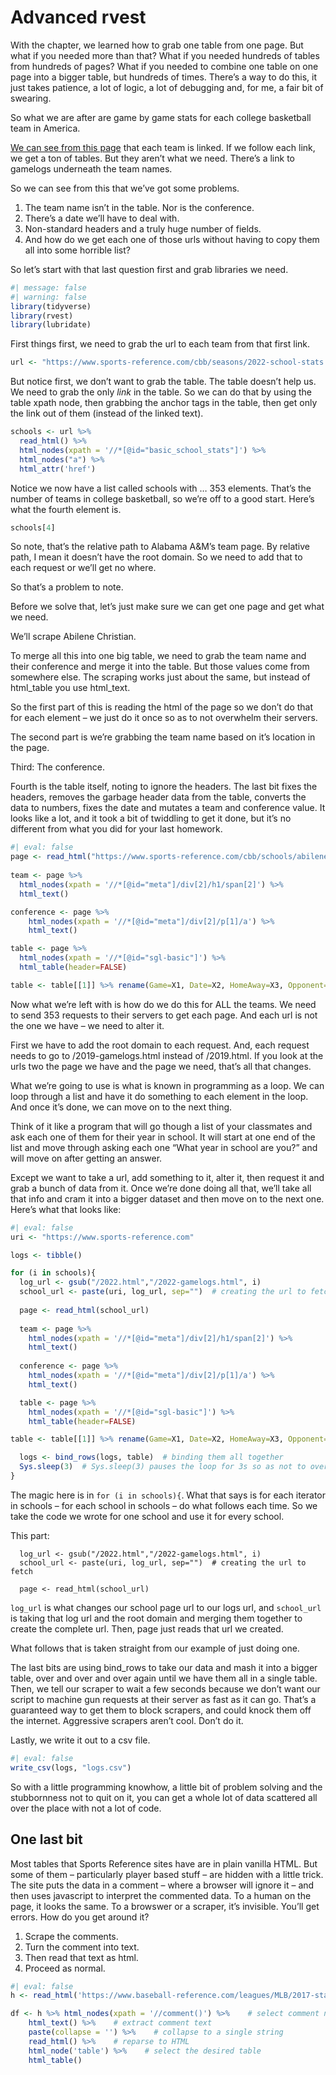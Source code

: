 # Advanced rvest

With the chapter, we learned how to grab one table from one page. But what if you needed more than that? What if you needed hundreds of tables from hundreds of pages? What if you needed to combine one table on one page into a bigger table, but hundreds of times. There's a way to do this, it just takes patience, a lot of logic, a lot of debugging and, for me, a fair bit of swearing. 

So what we are after are game by game stats for each college basketball team in America. 

[We can see from this page](https://www.sports-reference.com/cbb/seasons/2022-school-stats.html) that each team is linked. If we follow each link, we get a ton of tables. But they aren't what we need. There's a link to gamelogs underneath the team names. 

So we can see from this that we've got some problems. 

1. The team name isn't in the table. Nor is the conference.
2. There's a date we'll have to deal with. 
3. Non-standard headers and a truly huge number of fields. 
4. And how do we get each one of those urls without having to copy them all into some horrible list? 

So let's start with that last question first and grab libraries we need.

```r
#| message: false
#| warning: false
library(tidyverse)
library(rvest)
library(lubridate)
```

First things first, we need to grab the url to each team from that first link.

```r
url <- "https://www.sports-reference.com/cbb/seasons/2022-school-stats.html"
```

But notice first, we don't want to grab the table. The table doesn't help us. We need to grab the only *link* in the table. So we can do that by using the table xpath node, then grabbing the anchor tags in the table, then get only the link out of them (instead of the linked text). 

```r
schools <- url %>%
  read_html() %>%
  html_nodes(xpath = '//*[@id="basic_school_stats"]') %>%
  html_nodes("a") %>%
  html_attr('href')
```

Notice we now have a list called schools with ... 353 elements. That's the number of teams in college basketball, so we're off to a good start. Here's what the fourth element is. 

```r
schools[4]
```

So note, that's the relative path to Alabama A&M's team page. By relative path, I mean it doesn't have the root domain. So we need to add that to each request or we'll get no where. 

So that's a problem to note. 

Before we solve that, let's just make sure we can get one page and get what we need. 

We'll scrape Abilene Christian. 

To merge all this into one big table, we need to grab the team name and their conference and merge it into the table. But those values come from somewhere else. The scraping works just about the same, but instead of html_table you use html_text. 

So the first part of this is reading the html of the page so we don't do that for each element -- we just do it once so as to not overwhelm their servers. 

The second part is we're grabbing the team name based on it's location in the page. 

Third: The conference.

Fourth is the table itself, noting to ignore the headers. The last bit fixes the headers, removes the garbage header data from the table, converts the data to numbers, fixes the date and mutates a team and conference value. It looks like a lot, and it took a bit of twiddling to get it done, but it's no different from what you did for your last homework. 

```r
#| eval: false
page <- read_html("https://www.sports-reference.com/cbb/schools/abilene-christian/2022-gamelogs.html")
  
team <- page %>%
  html_nodes(xpath = '//*[@id="meta"]/div[2]/h1/span[2]') %>%
  html_text()

conference <- page %>%
    html_nodes(xpath = '//*[@id="meta"]/div[2]/p[1]/a') %>%
    html_text()

table <- page %>%
  html_nodes(xpath = '//*[@id="sgl-basic"]') %>%
  html_table(header=FALSE)

table <- table[[1]] %>% rename(Game=X1, Date=X2, HomeAway=X3, Opponent=X4, W_L=X5, TeamScore=X6, OpponentScore=X7, TeamFG=X8, TeamFGA=X9, TeamFGPCT=X10, Team3P=X11, Team3PA=X12, Team3PPCT=X13, TeamFT=X14, TeamFTA=X15, TeamFTPCT=X16, TeamOffRebounds=X17, TeamTotalRebounds=X18, TeamAssists=X19, TeamSteals=X20, TeamBlocks=X21, TeamTurnovers=X22, TeamPersonalFouls=X23, Blank=X24, OpponentFG=X25, OpponentFGA=X26, OpponentFGPCT=X27, Opponent3P=X28, Opponent3PA=X29, Opponent3PPCT=X30, OpponentFT=X31, OpponentFTA=X32, OpponentFTPCT=X33, OpponentOffRebounds=X34, OpponentTotalRebounds=X35, OpponentAssists=X36, OpponentSteals=X37, OpponentBlocks=X38, OpponentTurnovers=X39, OpponentPersonalFouls=X40) %>% filter(Game != "") %>% filter(Game != "G") %>% mutate(Team=team, Conference=conference) %>% mutate_at(vars(-Team, -Conference, -Date, -Opponent, -HomeAway, -W_L), as.numeric) %>% mutate(Date = ymd(Date)) 
```

Now what we're left with is how do we do this for ALL the teams. We need to send 353 requests to their servers to get each page. And each url is not the one we have -- we need to alter it. 

First we have to add the root domain to each request. And, each request needs to go to /2019-gamelogs.html instead of /2019.html. If you look at the urls two the page we have and the page we need, that's all that changes. 

What we're going to use is what is known in programming as a loop. We can loop through a list and have it do something to each element in the loop. And once it's done, we can move on to the next thing. 

Think of it like a program that will go though a list of your classmates and ask each one of them for their year in school. It will start at one end of the list and move through asking each one "What year in school are you?" and will move on after getting an answer. 

Except we want to take a url, add something to it, alter it, then request it and grab a bunch of data from it. Once we're done doing all that, we'll take all that info and cram it into a bigger dataset and then move on to the next one. Here's what that looks like:

```r
#| eval: false
uri <- "https://www.sports-reference.com"

logs <- tibble()

for (i in schools){
  log_url <- gsub("/2022.html","/2022-gamelogs.html", i)
  school_url <- paste(uri, log_url, sep="")  # creating the url to fetch
  
  page <- read_html(school_url)
  
  team <- page %>%
    html_nodes(xpath = '//*[@id="meta"]/div[2]/h1/span[2]') %>%
    html_text()
  
  conference <- page %>%
    html_nodes(xpath = '//*[@id="meta"]/div[2]/p[1]/a') %>%
    html_text()

  table <- page %>%
    html_nodes(xpath = '//*[@id="sgl-basic"]') %>%
    html_table(header=FALSE)

table <- table[[1]] %>% rename(Game=X1, Date=X2, HomeAway=X3, Opponent=X4, W_L=X5, TeamScore=X6, OpponentScore=X7, TeamFG=X8, TeamFGA=X9, TeamFGPCT=X10, Team3P=X11, Team3PA=X12, Team3PPCT=X13, TeamFT=X14, TeamFTA=X15, TeamFTPCT=X16, TeamOffRebounds=X17, TeamTotalRebounds=X18, TeamAssists=X19, TeamSteals=X20, TeamBlocks=X21, TeamTurnovers=X22, TeamPersonalFouls=X23, Blank=X24, OpponentFG=X25, OpponentFGA=X26, OpponentFGPCT=X27, Opponent3P=X28, Opponent3PA=X29, Opponent3PPCT=X30, OpponentFT=X31, OpponentFTA=X32, OpponentFTPCT=X33, OpponentOffRebounds=X34, OpponentTotalRebounds=X35, OpponentAssists=X36, OpponentSteals=X37, OpponentBlocks=X38, OpponentTurnovers=X39, OpponentPersonalFouls=X40) %>% filter(Game != "") %>% filter(Game != "G") %>% mutate(Team=team, Conference=conference) %>% mutate_at(vars(-Team, -Conference, -Date, -Opponent, -HomeAway, -W_L), as.numeric) %>% mutate(Date = ymd(Date))

  logs <- bind_rows(logs, table)  # binding them all together
  Sys.sleep(3)  # Sys.sleep(3) pauses the loop for 3s so as not to overwhelm website's server
}
```

The magic here is in `for (i in schools){`. What that says is for each iterator in schools -- for each school in schools -- do what follows each time. So we take the code we wrote for one school and use it for every school. 

This part:

```
  log_url <- gsub("/2022.html","/2022-gamelogs.html", i)
  school_url <- paste(uri, log_url, sep="")  # creating the url to fetch
  
  page <- read_html(school_url)
```

`log_url` is what changes our school page url to our logs url, and `school_url` is taking that log url and the root domain and merging them together to create the complete url. Then, page just reads that url we created. 

What follows that is taken straight from our example of just doing one.

The last bits are using bind_rows to take our data and mash it into a bigger table, over and over and over again until we have them all in a single table. Then, we tell our scraper to wait a few seconds because we don't want our script to machine gun requests at their server as fast as it can go. That's a guaranteed way to get them to block scrapers, and could knock them off the internet. Aggressive scrapers aren't cool. Don't do it. 

Lastly, we write it out to a csv file. 

```r
#| eval: false
write_csv(logs, "logs.csv")
```

So with a little programming knowhow, a little bit of problem solving and the stubbornness not to quit on it, you can get a whole lot of data scattered all over the place with not a lot of code. 

## One last bit

Most tables that Sports Reference sites have are in plain vanilla HTML. But some of them -- particularly player based stuff -- are hidden with a little trick. The site puts the data in a comment -- where a browser will ignore it -- and then uses javascript to interpret the commented data. To a human on the page, it looks the same. To a browswer or a scraper, it's invisible. You'll get errors. How do you get around it? 

1. Scrape the comments.
2. Turn the comment into text. 
3. Then read that text as html. 
4. Proceed as normal. 

```r
#| eval: false
h <- read_html('https://www.baseball-reference.com/leagues/MLB/2017-standard-pitching.shtml')

df <- h %>% html_nodes(xpath = '//comment()') %>%    # select comment nodes
    html_text() %>%    # extract comment text
    paste(collapse = '') %>%    # collapse to a single string
    read_html() %>%    # reparse to HTML
    html_node('table') %>%    # select the desired table
    html_table() 
```